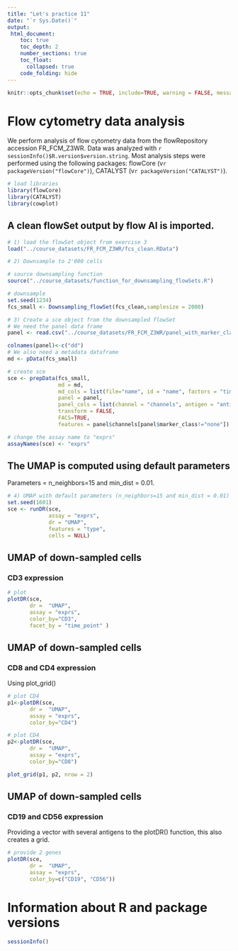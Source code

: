 ```yaml
---
title: "Let's practice 11"
date: "`r Sys.Date()`"
output:
 html_document:
    toc: true
    toc_depth: 2
    number_sections: true
    toc_float:
      collapsed: true
    code_folding: hide
---
```


```r
knitr::opts_chunk$set(echo = TRUE, include=TRUE, warning = FALSE, message=FALSE)
```

# Flow cytometry data analysis

We perform analysis of flow cytometry data from the flowRepository accession FR_FCM_Z3WR. Data was analyzed with `r sessionInfo()$R.version$version.string`. Most analysis steps were performed using the following packages: flowCore (v`r packageVersion("flowCore")`), CATALYST (v`r packageVersion("CATALYST")`). 

```r

# load libraries
library(flowCore)
library(CATALYST)
library(cowplot)

```

## A clean flowSet output by flow AI is imported. 

```r

# 1) load the flowSet object from exercise 3
load("../course_datasets/FR_FCM_Z3WR/fcs_clean.RData")

# 2) Downsample to 2'000 cells 

# source downsampling function
source("../course_datasets/function_for_downsampling_flowSets.R")

# downsample
set.seed(1234)
fcs_small <- Downsampling_flowSet(fcs_clean,samplesize = 2000)

# 3) Create a sce object from the downsampled flowSet
# We need the panel data frame
panel <- read.csv("../course_datasets/FR_FCM_Z3WR/panel_with_marker_classes.csv")

colnames(panel)<-c("dd")
# We also need a metadata dataframe
md <- pData(fcs_small)

# create sce
sce <- prepData(fcs_small, 
                md = md,
                md_cols = list(file="name", id = "name", factors = "time_point"),
                panel = panel,
                panel_cols = list(channel = "channels", antigen = "antigen", class = "marker_class"),
                transform = FALSE,
                FACS=TRUE,
                features = panel$channels[panel$marker_class!="none"])

# change the assay name to "exprs" 
assayNames(sce) <- "exprs"

```

## The UMAP is computed using default parameters 

Parameters = n_neighbors=15 and min_dist = 0.01.

```r
# 4) UMAP with default parameters (n_neighbors=15 and min_dist = 0.01)
set.seed(1601)
sce <- runDR(sce, 
             assay = "exprs", 
             dr = "UMAP", 
             features = "type", 
             cells = NULL)


```

## UMAP of down-sampled cells

### CD3 expression 
```r

# plot
plotDR(sce,
       dr =  "UMAP",
       assay = "exprs", 
       color_by="CD3", 
       facet_by = "time_point" )

```

## UMAP of down-sampled cells

### CD8 and CD4 expression

Using plot_grid()

```r

# plot CD4
p1<-plotDR(sce,
       dr =  "UMAP",
       assay = "exprs", 
       color_by="CD4")

# plot CD4
p2<-plotDR(sce,
       dr =  "UMAP",
       assay = "exprs", 
       color_by="CD8")

plot_grid(p1, p2, nrow = 2)

```

## UMAP of down-sampled cells

### CD19 and CD56 expression {.unnumbered}

Providing a vector with several antigens to the plotDR() function, this also creates a grid.

```r

# provide 2 genes
plotDR(sce,
       dr =  "UMAP",
       assay = "exprs", 
       color_by=c("CD19", "CD56"))


```

<!-- This section is an R Markdown comment

here what eve

You can comment out full parts and ignore them completely from your final knitted document

```r
summary(cars)
```

-->

# Information about R and package versions
```r
sessionInfo()
```
